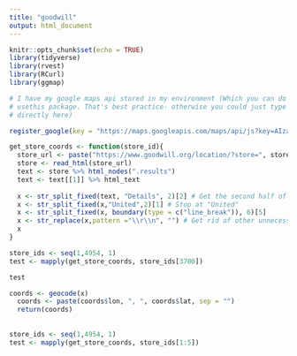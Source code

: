 ```yaml
---
title: "goodwill"
output: html_document
---
```


```r
knitr::opts_chunk$set(echo = TRUE)
library(tidyverse)
library(rvest)
library(RCurl)
library(ggmap)


```

```r
# I have my google maps api stored in my environment (Which you can do using the
# usethis package. That's best practice- otherwise you could just type the key
# directly here)

register_google(key = "https://maps.googleapis.com/maps/api/js?key=AIzaSyAWdZs_-Pc1Yrog28O8_sicUi45vJiOZYk") 

get_store_coords <- function(store_id){
  store_url <- paste("https://www.goodwill.org/location/?store=", store_id, sep = "")
  store <- read_html(store_url)
  text <- store %>% html_nodes(".results")
  text <- text[[1]] %>% html_text
  
  x <- str_split_fixed(text, "Details", 2)[2] # Get the second half of what comes after 
  x <- str_split_fixed(x,"United",2)[1] # Stop at "United"
  x <- str_split_fixed(x, boundary(type = c("line_break")), 6)[5]
  x <- str_replace(x,pattern ="\\r\\n", "") # Get rid of other unnecessary characters
  x
}

store_ids <- seq(1,4954, 1)
test <- mapply(get_store_coords, store_ids[3700])

test
```


```r
coords <- geocode(x)
  coords <- paste(coords$lon, ", ", coords$lat, sep = "")
  return(coords)
  
  
store_ids <- seq(1,4954, 1)
test <- mapply(get_store_coords, store_ids[1:5])
```
